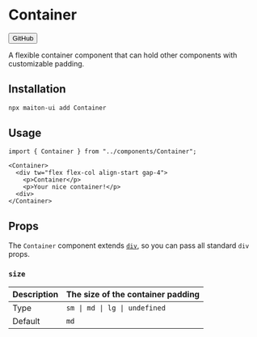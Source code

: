 
# Container

<Button href="https://github.com/builders-garden/maiton-ui/blob/main/components/Container.tsx">GitHub</Button>

A flexible container component that can hold other components with customizable padding.

## Installation

```sh
npx maiton-ui add Container
```

## Usage

```tsx
import { Container } from "../components/Container";
```

```tsx
<Container>
  <div tw="flex flex-col align-start gap-4">
    <p>Container</p>
    <p>Your nice container!</p>
  <div>
</Container>
```

## Props

The `Container` component extends [`div`](https://developer.mozilla.org/en-US/docs/Web/HTML/Element/div), so you can pass all standard `div` props.

### `size`

| Description | The size of the container padding |
|-------------|---------------------------------- |
| Type        | `sm \| md \| lg \| undefined`     |
| Default     | `md`                              |

